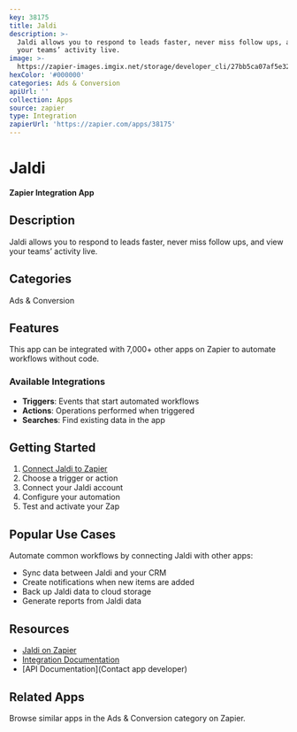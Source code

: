 ```yaml
---
key: 38175
title: Jaldi
description: >-
  Jaldi allows you to respond to leads faster, never miss follow ups, and view
  your teams’ activity live.
image: >-
  https://zapier-images.imgix.net/storage/developer_cli/27bb5ca07af5e32371047e763d0971df.png?auto=format%2Ccompress&ixlib=python-3.0.0&q=50
hexColor: '#000000'
categories: Ads & Conversion
apiUrl: ''
collection: Apps
source: zapier
type: Integration
zapierUrl: 'https://zapier.com/apps/38175'
---
```

# Jaldi

**Zapier Integration App**

## Description

Jaldi allows you to respond to leads faster, never miss follow ups, and view your teams’ activity live.

## Categories

Ads & Conversion

## Features

This app can be integrated with 7,000+ other apps on Zapier to automate workflows without code.

### Available Integrations

- **Triggers**: Events that start automated workflows
- **Actions**: Operations performed when triggered
- **Searches**: Find existing data in the app

## Getting Started

1. [Connect Jaldi to Zapier](https://zapier.com/apps/38175)
2. Choose a trigger or action
3. Connect your Jaldi account
4. Configure your automation
5. Test and activate your Zap

## Popular Use Cases

Automate common workflows by connecting Jaldi with other apps:

- Sync data between Jaldi and your CRM
- Create notifications when new items are added
- Back up Jaldi data to cloud storage
- Generate reports from Jaldi data

## Resources

- [Jaldi on Zapier](https://zapier.com/apps/38175)
- [Integration Documentation](https://zapier.com/apps/38175/integrations)
- [API Documentation](Contact app developer)

## Related Apps

Browse similar apps in the Ads & Conversion category on Zapier.
